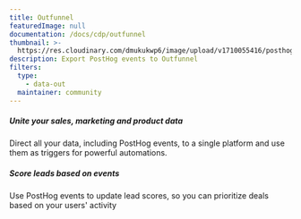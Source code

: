 ```yaml
---
title: Outfunnel
featuredImage: null
documentation: /docs/cdp/outfunnel
thumbnail: >-
  https://res.cloudinary.com/dmukukwp6/image/upload/v1710055416/posthog.com/contents/cdp/thumbnails/outfunnel-logo.png
description: Export PostHog events to Outfunnel
filters:
  type:
    - data-out
  maintainer: community
---
```


<Section
    divider={false}
    title="Export events to Outfunnel to automatically prioritize leads based on their activity"
    size="full"
    cols={2}
>
    <div>
        <h5>Unite your sales, marketing and product data</h5>
        <p>Direct all your data, including PostHog events, to a single platform and use them as triggers for powerful automations.</p>
    </div>
    <div>
        <h5>Score leads based on events</h5>
        <p>Use PostHog events to update lead scores, so you can prioritize deals based on your users' activity</p>
    </div>
    
</Section>

<Documentation />

